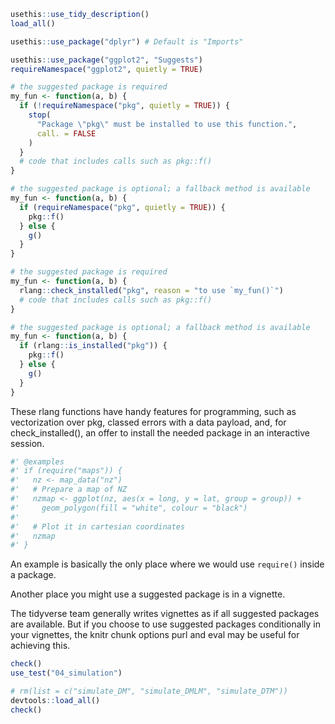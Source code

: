 
```r
usethis::use_tidy_description()
load_all()
```


```r
usethis::use_package("dplyr") # Default is "Imports"

usethis::use_package("ggplot2", "Suggests")
requireNamespace("ggplot2", quietly = TRUE)
```


```r
# the suggested package is required 
my_fun <- function(a, b) {
  if (!requireNamespace("pkg", quietly = TRUE)) {
    stop(
      "Package \"pkg\" must be installed to use this function.",
      call. = FALSE
    )
  }
  # code that includes calls such as pkg::f()
}

# the suggested package is optional; a fallback method is available
my_fun <- function(a, b) {
  if (requireNamespace("pkg", quietly = TRUE)) {
    pkg::f()
  } else {
    g()
  }
}
```


```r
# the suggested package is required 
my_fun <- function(a, b) {
  rlang::check_installed("pkg", reason = "to use `my_fun()`")
  # code that includes calls such as pkg::f()
}

# the suggested package is optional; a fallback method is available
my_fun <- function(a, b) {
  if (rlang::is_installed("pkg")) {
    pkg::f()
  } else {
    g()
  }
}

```


These rlang functions have handy features for programming, 
such as vectorization over pkg, 
classed errors with a data payload, and, for check_installed(), 
an offer to install the needed package in an interactive session.


```r
#' @examples
#' if (require("maps")) {
#'   nz <- map_data("nz")
#'   # Prepare a map of NZ
#'   nzmap <- ggplot(nz, aes(x = long, y = lat, group = group)) +
#'     geom_polygon(fill = "white", colour = "black")
#'
#'   # Plot it in cartesian coordinates
#'   nzmap
#' }
```


An example is basically the only place where we would use `require()` inside a package.

Another place you might use a suggested package is in a vignette.

The tidyverse team generally writes vignettes as if all suggested packages are available.
But if you choose to use suggested packages conditionally in your vignettes, 
the knitr chunk options purl and eval may be useful for achieving this. 


```r
check()
use_test("04_simulation")
```


```r
# rm(list = c("simulate_DM", "simulate_DMLM", "simulate_DTM"))
devtools::load_all()
check()
```



